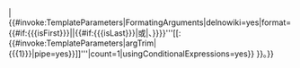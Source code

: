 {{hatnote|[[File:Confusion grey.svg|24px|link=Wikipedia:消歧义]]&nbsp;&nbsp;'''提示'''：本条目的主题不是<noinclude>'''[[:{{{1}}}]]'''</noinclude>{{#if:{{{text|}}}|{{#invoke:TemplateParameters|argTrim|{{{text}}}}}|{{#invoke:TemplateParameters|FormatingArguments|delnowiki=yes|format=<nowiki>{{#if:{{{isFirst}}}||{{#if:{{{isLast}}}|或|、}}}}'''[[:{{#invoke:TemplateParameters|argTrim|{{{1}}}|pipe=yes}}]]'''</nowiki>|count=1|usingConditionalExpressions=yes}} }}。}} <noinclude>
{{doc}}
</noinclude>